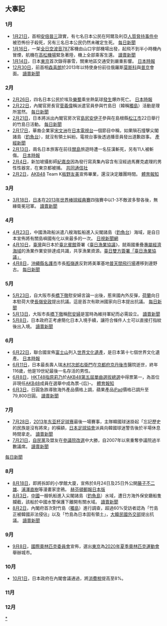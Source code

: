 {{Unreferenced|time=2019-01-31T15:19:53+00:00}}
{{JapanYearTOC|2013}}
{{C21YearInTopic|2013年}}

== 大事記 ==
{{MonthTOC|2013年|日本}}
=== 1月 ===
*[[1月21日|1月21日]]，首相[[安倍晉三|安倍晉三]]證實，有七名日本公民在阿爾及利亞[[因阿迈纳斯人质事件|人質脅持事件中]]被恐怖份子殺死，另有三名日本公民仍然未確定生死。 [https://web.archive.org/web/20130123210848/http://mainichi.jp/select/news/20130122k0000m010119000c.html 每日新聞]
*[[1月16日|1月16日]]，一架[[全日空|全日空]][[波音787|波音787]]客機由山口宇部機場出發，起飛不到半小時機內冒煙，航機在[[高松機場|高松機場]]緊急著陸，機上全部乘客生還。 [http://www.yomiuri.co.jp/national/news/20130116-OYT1T00225.htm?from=y10 讀賣新聞]
*[[1月14日|1月14日]]，日本[[東京都|東京]]首次錄得暴雪，關東地區交通受到嚴重影響。 [http://www.japantimes.co.jp/text/nn20130115n1.html 日本時報]{{Wayback|url=http://www.japantimes.co.jp/text/nn20130115n1.html |date=20130118173455 }}
*[[12月30日|12月30日]]，前首相[[森喜朗|森喜朗]]於2013年以特使身份前往俄羅斯[[莫斯科|莫斯科]]與[[普京|普京]]會面。 [http://www.yomiuri.co.jp/politics/news/20121231-OYT1T00264.htm?from=ylist 讀賣新聞]{{Wayback|url=http://www.yomiuri.co.jp/politics/news/20121231-OYT1T00264.htm?from=ylist |date=20130105023850 }}

=== 2月 ===
*[[2月26日|2月26日]]，四名日本公民於埃及[[樂蜀|樂蜀]]乘坐熱氣球[[埃及樂蜀熱氣球事件|發生]]爆炸死亡。 [http://www.japantimes.co.jp/news/2013/02/27/world/fiery-balloon-accident-kills-19-tourists-in-egypt/#.US3v_GdguAA 日本時報]{{Wayback|url=http://www.japantimes.co.jp/news/2013/02/27/world/fiery-balloon-accident-kills-19-tourists-in-egypt/#.US3v_GdguAA |date=20130305093035 }}
*[[2月22日|2月22日]]，內閣官房長官[[菅義偉|菅義偉]]稱派遣官員參與竹島日（韓稱[[獨島|獨島]]）活動是理所當然。 [https://web.archive.org/web/20130227041821/http://mainichi.jp/select/news/20130222dde007040021000c.html 每日新聞]
*[[2月21日|2月21日]]，日本將派出內閣官房次官[[島尻安伊子|島尻安伊子]]參與在島根縣[[松江市|松江市]]22日舉行的竹島日活動。 [http://mainichi.jp/area/shimane/news/20130221ddlk32040589000c.html 每日新聞]{{dead link|date=2017年11月 |bot=InternetArchiveBot |fix-attempted=yes }}
*[[2月17日|2月17日]]，華裔企業家[[宋文洲|宋文洲]]在[[日本電視台|日本電視台]]一個節目中稱，如果隕石撞擊尖閣諸島（[[釣魚台|釣魚台]]），就沒有領土糾紛。電視台事後透過播音員發出道歉啟事。 [https://web.archive.org/web/20130220130453/http://headlines.yahoo.co.jp/hl?a=20130217-00000563-san-ent 產經新聞]
*[[2月13日|2月13日]]，兩名日本旅客在前往[[關島|關島]]旅遊時遭一名狂漢斬死，另有11人被斬傷。 [http://www.japantimes.co.jp/news/2013/02/14/national/two-japanese-die-in-guam-stabbing-spree/#.URyoU2fe_L0 日本時報]{{Wayback|url=http://www.japantimes.co.jp/news/2013/02/14/national/two-japanese-die-in-guam-stabbing-spree/#.URyoU2fe_L0 |date=20170329161149 }}
*[[2月4日|2月4日]]，新加坡攝影師[[紀嘉良|紀嘉良]]因為發行寫真集內容含有沒經過馬賽克處理的男性性器宮，在東京都被捕。 [https://web.archive.org/web/20130207012525/http://www.47news.jp/CN/201302/CN2013020401001936.html 共同通信社]
*[[2月2日|2月2日]]，[[AKB48|AKB48]] Team K[[板野友美|板野友美]]宣佈畢業，還沒決定離團時間。 [http://www.yomiuri.co.jp/komachi/news/20130202-OYT8T00286.htm 體育報知]{{Wayback|url=http://www.yomiuri.co.jp/komachi/news/20130202-OYT8T00286.htm |date=20131202223619 }}
=== 3月 ===
*[[3月18日|3月18日]]，[[日本棒球代表隊|日本]]在[[2013年世界棒球經典賽|2013年世界棒球經典賽]]四強賽中以1-3不敵波多黎各後，無緣衛冕冠軍。 [http://www.yomiuri.co.jp/sports/wbc/2013/news/20130318-OYT1T00208.htm 讀賣新聞]{{Wayback|url=http://www.yomiuri.co.jp/sports/wbc/2013/news/20130318-OYT1T00208.htm |date=20160306213719 }}
=== 4月 ===
*[[4月23日|4月23日]]，中國漁政船派遣八艘海監船進入尖閣諸島（[[釣魚台|釣魚台]]）海域，是自日本宣佈將有關島嶼國有化以來最多的一次。 [http://headlines.yahoo.co.jp/videonews/nnn?a=20130423-00000021-nnn-soci 日視新聞網]{{dead link|date=2017年11月 |bot=InternetArchiveBot |fix-attempted=yes }}
*[[4月10日|4月10日]]，[[臺灣|臺灣]]與日本於[[臺北賓館|臺北賓館]]簽署《[[臺日漁業協議|臺日漁業協議]]》，就兩國重疊[[專屬經濟海域|專屬經濟海域]]的漁業作業安排達成共識，共享漁業資源。[https://web.archive.org/web/20131014181458/http://www.mofa.gov.tw/Official/Home/Detail/cdcd1f5d-6332-4274-86d6-72b147208705?arfid=88ce0e14-af13-4a76-8015-83fe91b55db0&opno=fe15c741-bf77-468b-bb7d-0f7eff7b7636 臺日雙方簽署「臺日漁業協議」]
*[[4月8日|4月8日]]，[[沖繩縣|沖繩縣]][[名護市|名護市]]市長[[稻嶺進|稻嶺進]]反對將美軍基地[[普天間飛行場|普天間飛行場]]遷移到邊野古。 [http://mainichi.jp/select/news/20130409k0000m010032000c.html 每日新聞]{{dead link|date=2017年11月 |bot=InternetArchiveBot |fix-attempted=yes }}

=== 5月 ===
*[[5月23日|5月23日]]，自大阪市長[[橋下徹|橋下徹]]慰安婦言論一出後，惹來國內外反彈，[[荷蘭|荷蘭]]向日本駐荷大使[[長嶺安政|長嶺安政]]提出抗議。這是首次有歐洲國家向日本提出抗議。 [https://web.archive.org/web/20130524095235/http://mainichi.jp/select/news/20130524k0000m030159000c.html 每日新聞]
*[[5月13日|5月13日]]，大阪市長[[橋下徹|橋下徹]]稱[[慰安婦|慰安婦]]是當時為維持軍紀而必需設立。 [https://archive.is/20130529143632/www.yomiuri.co.jp/politics/news/20130514-OYT1T00026.htm 讀賣新聞]
*[[5月8日|5月8日]]，日本政府正考慮簡化日本入境手續，讓符合條件人士可以直接打指紋後出入境。 [http://headlines.yahoo.co.jp/hl?a=20130508-00001625-yom-soci 讀賣新聞]{{dead link|date=2017年11月 |bot=InternetArchiveBot |fix-attempted=yes }}

=== 6月 ===
*[[6月22日|6月22日]]，聯合國宣佈[[富士山|富士山]]列入[[世界文化遺產|世界文化遺產]]，是日本第十七個世界文化遺產。 [http://www.japantimes.co.jp/news/2013/06/23/world/unesco-confers-world-heritage-status-on-sites/#.UcZ7H_k3AgY 日本時報]{{Wayback|url=http://www.japantimes.co.jp/news/2013/06/23/world/unesco-confers-world-heritage-status-on-sites/#.UcZ7H_k3AgY |date=20170329125704 }}
*[[6月11日|6月11日]]，日本最長壽人瑞[[木村次郎右衛門|木村次郎右衛門]]在[[京都府|京都府]][[京丹後市|京丹後市]]醫院逝世，終年116歲，他是19世紀最後一名存活的男性。 
*[[6月8日|6月8日]]，[[HKT48|HKT48]][[指原莉乃|指原莉乃]]於[[AKB48第32張單曲選拔總選舉|AKB48第五屆單曲選拔總選]]中得票第一，為首位非現任[[AKB48|AKB48]]成員在選舉中成為票-{后}-。 [https://web.archive.org/web/20130608154707/http://hochi.yomiuri.co.jp/entertainment/news/20130608-OHT1T00192.htm 體育報知]
*[[6月3日|6月3日]]，日圓急跌導致海外產品價格上調，蘋果產品[[iPad|iPad]]價格已調升至79,800日圓。 [https://web.archive.org/web/20130608095956/http://www.yomiuri.co.jp/net/news0/atmoney/20130531-OYT1T00699.htm?from=ylist 讀賣新聞]
=== 7月 ===
*[[7月28日|7月28日]]，[[2013年东亚杯足球赛|2013年东亚杯足球赛]]最後一場賽事，主隊韓國球迷掛起「忘記歷史的民族是沒有將來」的橫額，[[日本足球協會|日本足球協會]]派員向韓國球迷警告後於半場休息時間拿走。 [http://www.yomiuri.co.jp/sports/soccer/representative/news/20130729-OYT1T01070.htm?from=ylist 讀賣新聞]
*[[7月21日|7月21日]]，[[自由民主黨_(日本)|自民黨]]及盟友在[[第23屆日本參議院議員通常選舉|參議院改選]]中大勝，自2007年以來重奪參議院過半數議席。 [http://www.yomiuri.co.jp/election/sangiin/2013/news/20130721-OYT1T00612.htm?from=ylist 讀賣新聞]{{Wayback|url=http://www.yomiuri.co.jp/election/sangiin/2013/news/20130721-OYT1T00612.htm?from=ylist |date=20160304104341 }}
[http://headlines.yahoo.co.jp/hl?a=20130612-00000012-mai-soci 每日新聞]{{dead link|date=2017年11月 |bot=InternetArchiveBot |fix-attempted=yes }}

=== 8月 ===
*[[8月18日|8月18日]]，即將拆卸的小學館大廈，宣佈於8月24日及25日外公開[[藤子不二雄|藤子不二雄]]、[[浦澤直樹|浦澤直樹]]等漫畫家塗鴉。 [http://www.huffingtonpost.jp/2013/08/18/shogakukan_koukai_n_3774636.html?ncid=edlinkusaolp00000003 赫芬頓郵報日本版]{{Wayback|url=http://www.huffingtonpost.jp/2013/08/18/shogakukan_koukai_n_3774636.html?ncid=edlinkusaolp00000003 |date=20160304063615 }}
*[[8月3日|8月3日]]，[[中華人民共和國|中國]]一艘帆船進入尖閣諸島（[[釣魚島|釣魚島]]）水域，遭日方海外保安廳船隻攔截，該船於中國水警保護下離開有關水域。 [http://www.yomiuri.co.jp/national/news/20130803-OYT1T00930.htm?from=main2 讀賣新聞]
*[[8月2日|8月2日]]，內閣府首次對竹島（[[獨島|獨島]]）進行調查，超過60%受訪者認為「竹島正被韓國非法侵佔」以及「竹島為日本固有領土」，[[大韓民國外交部|大韓民國外交部]]提出抗議。 [https://archive.is/20130805073836/http://www.yomiuri.co.jp/politics/news/20130802-OYT1T00258.htm 讀賣新聞]

=== 9月 ===
*[[9月8日|9月8日]]，[[國際奧林匹克委員會|國際奧林匹克委員會]]宣佈，選出[[東京|東京]]為[[2020年夏季奧林匹克運動會|2020年夏季奧林匹克運動會]]舉辦城市。

=== 10月 ===
*[[10月1日|10月1日]]，日本政府在內閣會議通過，將[[消費稅|消費稅]]提高至8%。

=== 11月 ===

=== 12月 ===

[[Category:2013年日本|*]]